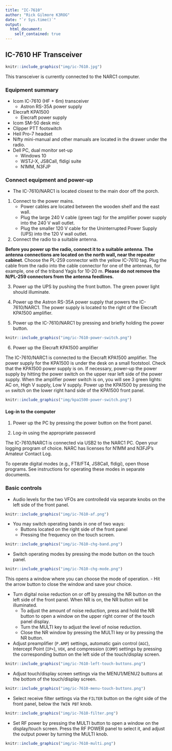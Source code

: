 ```yaml
---
title: "IC-7610"
author: "Rick Gilmore K3ROG"
date: "`r Sys.time()`"
output: 
  html_document:
    self_contained: true
---
```


## IC-7610 HF Transceiver

```r
knitr::include_graphics("img/ic-7610.jpg")
```

This transceiver is currently connected to the NARC1 computer.

### Equipment summary

- Icom IC-7610 (HF + 6m) transceiver
    - Astron RS-35A power supply
- Elecraft KPA1500
  - Elecraft power supply
- Icom SM-50 desk mic
- Clipper PTT footswitch
- Heil Pro-7 headset
- Nifty mini-manual and other manuals are located in the drawer under the radio.
- Dell PC, dual monitor set-up
  - Windows 10
  - WSTJ-X, JS8Call, fldigi suite
  - N1MM, N3FJP

### Connect equipment and power-up

- The IC-7610/NARC1 is located closest to the main door off the porch.

1. Connect to the power mains.
    - Power cables are located between the wooden shelf and the east wall.
    - Plug the large 240 V cable (green tag) for the amplifier power supply into the 240 V wall outlet.
    - Plug the smaller 120 V cable for the Uninterrupted Power Supply (UPS) into the 120 V wall outlet.
    
2. Connect the radio to a suitable antenna.

**Before you power up the radio, connect it to a suitable antenna**.
**The antenna connections are located on the north wall, near the repeater cabinet**.
Choose the PL-259 connector with the <span color="yellow">yellow</span> IC-7610 tag.
Plug the cable from the radio into the cable connector for one of the antennas, for example, one of the triband Yagis for 10-20 m.
**Please do not remove the N/PL-259 connectors from the antenna feedlines.**
    
3. Power up the UPS by pushing the front button. The green power light should illuminate.

4. Power up the Astron RS-35A power supply that powers the IC-7610/NARC1. The power supply is located to the right of the Elecraft KPA1500 amplifier.

5. Power up the IC-7610/NARC1 by pressing and briefly holding the power button.

```r
knitr::include_graphics("img/ic-7610-power-switch.png")
```

6. Power up the Elecraft KPA1500 amplifier

The IC-7610/NARC1 is connected to the Elecraft KPA1500 amplifier. 
The power supply for the KPA1500 is under the desk on a small footstool. 
Check that the KPA1500 power supply is on. 
If necessary, power-up the power supply by hitting the power switch on the upper rear left side of the power supply. When the amplifier power switch is on, you will see 3 green lights: AC on, High V supply, Low V supply.
Power up the KPA1500 by pressing the `on` switch on the lower right hand side of the KPA1500 front panel.

```r
knitr::include_graphics("img/kpa1500-power-switch.png")
```

#### Log-in to the computer

1. Power up the PC by pressing the power button on the front panel.

2. Log-in using the appropriate password

The IC-7610/NARC1 is connected via USB2 to the NARC1 PC.
Open your logging program of choice. NARC has licenses for N1MM and N3FJP's Amateur Contact Log.

To operate digital modes (e.g., FT8/FT4, JS8Call, fldigi), open those programs. 
See instructions for operating these modes in separate documents.

### Basic controls

- Audio levels for the two VFOs are controlledd via separate knobs on the left side of the front panel.

```r
knitr::include_graphics("img/ic-7610-af.png")
```

- You may switch operating bands in one of two ways:
    - Buttons located on the right side of the front panel
    - Pressing the frequency on the touch screen.

```r
knitr::include_graphics("img/ic-7610-chg-band.png")
```

- Switch operating modes by pressing the mode button on the touch panel. 

```r
knitr::include_graphics("img/ic-7610-chg-mode.png")
```

This opens a window where you can choose the mode of operation.
    - Hit the arrow button to close the window and save your choice.
    
- Turn digital noise reduction on or off by pressing the NR button on the left side of the front panel. 
When NR is on, the NR button will be illuminated.
    - To adjust the amount of noise reduction, press and hold the NR button to open a window on the upper right corner of the touch panel display.
    - Turn the MULTI key to adjust the level of noise reduction.
    - Close the NR window by pressing the MULTI key or by pressing the NR button.
- Adjust preamplifier (`P.AMP`) settings, automatic gain control (`AGC`), Intercept Point (`IP+`), `VOX`, and compression (`COMP`) settings by pressing the corresponding button on the left side of the touch/display screen.

```r
knitr::include_graphics("img/ic-7610-left-touch-buttons.png")
```

- Adjust touch/display screen settings via the MENU1/MENU2 buttons at the bottom of the touch/display screen.

```r
knitr::include_graphics("img/ic-7610-menu-touch-buttons.png")
```

- Select receive filter settings via the `FILTER` button on the right side of the front panel, below the `TWIN PBT` knob.

```r
knitr::include_graphics("img/ic-7610-filter.png")
```

- Set RF power by pressing the MULTI button to open a window on the display/touch screen. Press the RF POWER panel to select it, and adjust the output power by turning the MULTI knob.

```r
knitr::include_graphics("img/ic-7610-multi.png")
```
